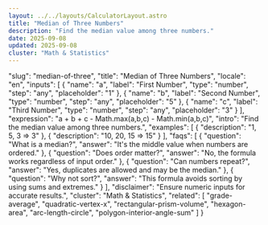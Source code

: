 ```yaml
---
layout: ../../layouts/CalculatorLayout.astro
title: "Median of Three Numbers"
description: "Find the median value among three numbers."
date: 2025-09-08
updated: 2025-09-08
cluster: "Math & Statistics"
---
```


  "slug": "median-of-three",
  "title": "Median of Three Numbers",
  "locale": "en",
  "inputs": [
    {
      "name": "a",
      "label": "First Number",
      "type": "number",
      "step": "any",
      "placeholder": "1"
    },
    {
      "name": "b",
      "label": "Second Number",
      "type": "number",
      "step": "any",
      "placeholder": "5"
    },
    {
      "name": "c",
      "label": "Third Number",
      "type": "number",
      "step": "any",
      "placeholder": "3"
    }
  ],
  "expression": "a + b + c - Math.max(a,b,c) - Math.min(a,b,c)",
  "intro": "Find the median value among three numbers.",
  "examples": [
    {
      "description": "1, 5, 3 ⇒ 3"
    },
    {
      "description": "10, 20, 15 ⇒ 15"
    }
  ],
  "faqs": [
    {
      "question": "What is a median?",
      "answer": "It's the middle value when numbers are ordered."
    },
    {
      "question": "Does order matter?",
      "answer": "No, the formula works regardless of input order."
    },
    {
      "question": "Can numbers repeat?",
      "answer": "Yes, duplicates are allowed and may be the median."
    },
    {
      "question": "Why not sort?",
      "answer": "This formula avoids sorting by using sums and extremes."
    }
  ],
  "disclaimer": "Ensure numeric inputs for accurate results.",
  "cluster": "Math & Statistics",
  "related": [
    "grade-average",
    "quadratic-vertex-x",
    "rectangular-prism-volume",
    "hexagon-area",
    "arc-length-circle",
    "polygon-interior-angle-sum"
  ]
}

<Calculator schema={schema} />
